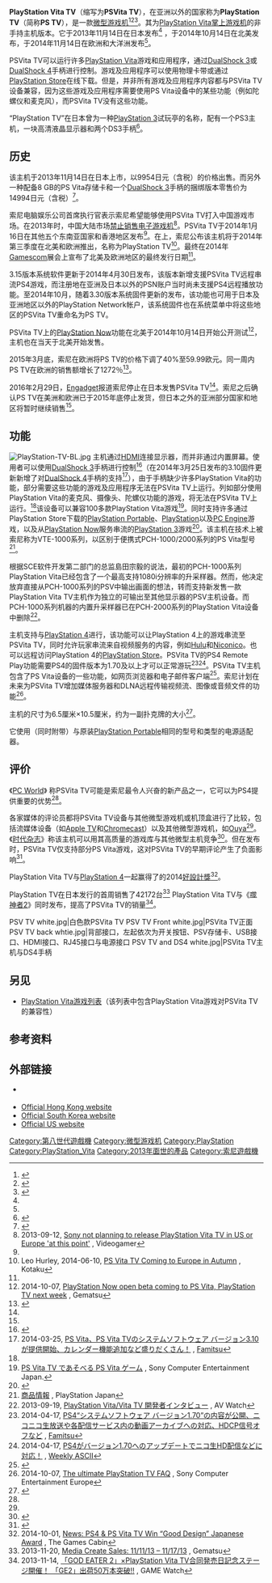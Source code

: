 {{Infobox information appliance
| name = PlayStation Vita TV
| logo = [[File:PlayStation_Vita_TV_logo.png|PlayStation Vita TV logo]]<br />[[File:PlayStation_TV_logo.png|PlayStation TV logo]]
| logo caption  = '''上：'''在日本/亚洲使用的產品標誌<br>'''下：'''在北美/歐洲/澳洲使用的產品標誌
| image = [[File:PlayStation-TV-FL.jpg|250px]]
| caption = PlayStation Vita TV 主机
| developer = [[索尼電腦娛樂|索尼電腦娛樂]]
| manufacturer = 索尼電腦娛樂
| family = [[PlayStation|PlayStation]]
| type = [[微型游戏机|微型游戏机]]
| generation = [[第八世代遊戲機|第八世代遊戲機]]
| release date = {{vgrelease|JP|November 14, 2013<ref name="SCE_VitaTV" />|[[新加坡|新加坡]]/[[马来西亚|马来西亚]]/[[泰国|泰国]]/[[印度尼西亚|印度尼西亚]]/[[菲律宾|菲律宾]]/[[香港|香港]]/[[韩国|韩国]]|January 16, 2014<ref name=hkrelease/><ref>{{cite web|url=http://www.gamemeca.com/news/view.php?gid=452100|title=신형 PS비타-PS비타 TV, 국내 발매일과 가격 발표|author=임진모|date=November 6, 2013|website=GameMeca.com|language=ko|accessdate=January 6, 2015|archive-date=2016-04-10|archive-url=https://web.archive.org/web/20160410041359/http://www.gamemeca.com/news/view.php?gid=452100|dead-url=no}}</ref>|NA|October 14, 2014<ref name="westdates">2014-08-12, [http://www.gamespot.com/articles/gamescom-2014-playstation-tv-launches-in-october-b/1100-6421682/ Gamescom 2014: PlayStation TV Launches in October, Bringing PS4 Remote Play to Your TV] {{Wayback|url=http://www.gamespot.com/articles/gamescom-2014-playstation-tv-launches-in-october-b/1100-6421682/ |date=20180812114618 }}, Gamespot</ref>|欧洲地区/[[澳大利亚|澳大利亚]]|November 14, 2014<ref name="westdates" />}}
| lifespan =
| price = ¥9,480 (日本)<ref>2013-09-09, [http://www.ibtimes.com/ps-vita-tv-release-date-sony-announces-playstation-vita-tv-console-2013-sceja-press-conference PS Vita TV Release Date: Sony Announces PlayStation Vita TV Console At 2013 SCEJA Press Conference] {{Wayback|url=http://www.ibtimes.com/ps-vita-tv-release-date-sony-announces-playstation-vita-tv-console-2013-sceja-press-conference |date=20180217124010 }}, International Business Times</ref><br />$99 (北美地区)<ref>2014-10-14, [http://www.mindofthegeek.com/2014/10/ckloock/playstation-tv-launches-north-america-99/ PlayStation TV launches in North America for $99] {{Wayback|url=http://www.mindofthegeek.com/2014/10/ckloock/playstation-tv-launches-north-america-99/ |date=20151125131721 }}, Mind of the Geek</ref><br />€99 (欧洲地区)<ref name="westdates" />
{{collapsible list
     |title = 完整列表
     |SG$149 (新加坡){{citation needed|date=February 2016}}<br />MYR469 (马来西亚){{citation needed|date=February 2016}}<br />TH฿4,590 (泰国){{citation needed|date=February 2016}}<br />IDR2,599,000 (印度尼西亚){{citation needed|date=February 2016}}<br />PH₱5,999 (菲律宾){{citation needed|date=February 2016}}<br>HK$798 (香港)<ref name="hkrelease">2013-11-07, [http://www.siliconera.com/2013/11/07/playstation-vita-tv-leaves-japan-asian-regions-january-2014/ PlayStation Vita TV Leaves Japan For Other Asian Regions In January 2014] {{Wayback|url=http://www.siliconera.com/2013/11/07/playstation-vita-tv-leaves-japan-asian-regions-january-2014/ |date=20170830105116 }}, Siliconera</ref><br />KR₩128,000 (韩国)<ref>[http://www.playstation.co.kr/psvitatv/hardware/3370 PlayStation®Vita TV (PS Vita TV)] {{Wayback|url=http://www.playstation.co.kr/psvitatv/hardware/3370 |date=20140813101425 }}, Sony Computer Entertainment Korea (<!--Alternatively: [https://www.webcitation.org/6RnJL4Kg9]-->)</ref><br />£84.99 (英国)<ref>2014-06-11, [http://www.t3.com/news/sony-reveals-playstation-tv-uk-price Sony reveals PlayStation TV UK price] {{Wayback|url=http://www.t3.com/news/sony-reveals-playstation-tv-uk-price |date=20181129044314 }}, T3</ref><br />$149.95 (澳大利亚)<ref name="giz_aust">2014-06-10, [http://www.gizmodo.com.au/2014/06/the-playstation-tv-is-coming-to-australia/ The PlayStation TV Is Coming To Australia] {{Wayback|url=http://www.gizmodo.com.au/2014/06/the-playstation-tv-is-coming-to-australia/ |date=20190217150114 }}, Gizmodo Australia</ref><br />$159.95 (新西兰)<ref>{{cite web|last1=Hunter|first1=Shaun|title=PlayStation TV Heading to New Zealand|url=http://nzgamer.com/news/7780/playstation-tv-heading-to-new-zealand.html|website=NZGamer.com|accessdate=June 10, 2014|archive-url=https://web.archive.org/web/20170830145216/http://nzgamer.com/news/7780/playstation-tv-heading-to-new-zealand.html|archive-date=2017-08-30|dead-url=yes}}</ref>
    }}
| discontinued  = {{vgrelease|JP|February 29, 2016<ref name="PSTV_Discontinued_JP">{{cite web|last1=Fingas|first1=Jon|title=Sony stops shipping PlayStation TV in Japan|url=https://www.engadget.com/2016/02/28/sony-stops-shipping-playstation-tv-in-japan/|publisher=Engadget|accessdate=February 29, 2016|archive-date=2019-02-08|archive-url=https://web.archive.org/web/20190208112842/https://www.engadget.com/2016/02/28/sony-stops-shipping-playstation-tv-in-japan/|dead-url=no}}</ref>|美国/欧洲|2015<ref name="PSTV_Discontinued_EU">{{cite web|last1=Makuch|first1=Eddie|title=PlayStation TV Discontinued in the US, Europe|url=https://www.gamespot.com/articles/playstation-tv-discontinued-in-the-us-europe/1100-6435193/|publisher=Gamespot|date=February 29, 2016|accessdate=2018-05-27|archive-date=2018-06-14|archive-url=https://web.archive.org/web/20180614022847/https://www.gamespot.com/articles/playstation-tv-discontinued-in-the-us-europe/1100-6435193/|dead-url=no}}</ref>}}
| units sold =
| units shipped =
| media = PS Vita卡，[[数字发行|数字发行游戏]]
| os = [[PlayStation_Vita系统软件|PlayStation Vita系统软件]]
| power = 直流5V（最大 2.8W）<ref name=SCE_VitaTV/>
| processor = 四核心{{tsl|en|ARM Cortex-A9}} MPCore<ref name=SCE_VitaTV/>
| storage = 1GB 内置存储空间，可通过[[PS_Vita|PS Vita]][[Memory_Stick|记忆棒]]来进行扩充（4、8、16、32或64GB）<ref name=SCE_VitaTV/>
| RAM = 512MB主記憶體、128MB顯示記憶體
| display = [[HDMI|HDMI]]输出（720p、1080i、480p）<ref name=SCE_VitaTV/>
| graphics = 四核心[[PowerVR|PowerVR]] SGX543MP4+<ref name=SCE_VitaTV/>
| sound = 双通道 LPCM<ref name=SCE_VitaTV/>
| camera = 
| controllers = [[DualShock|DualShock 3]]、[[DualShock|DualShock 4]]<ref name=SCE_VitaTV>2013-09-09, [http://scei.co.jp/corporate/release/pdf/130909c_e.pdf SONY COMPUTER ENTERTAINMENT INTRODUCES PLAYSTATION(R) VITA TV] {{Wayback|url=http://scei.co.jp/corporate/release/pdf/130909c_e.pdf |date=20131029195146 }} (Corporate Release), [[Sony_Computer_Entertainment|Sony Computer Entertainment]]</ref>、[[PlayStation_Vita|PlayStation Vita]]
| connectivity = [[IEEE_802.11|IEEE 802.11]] [[IEEE_802.11b-1999|b]]/[[IEEE_802.11g-2003|g]]/[[IEEE_802.11n-2009|n]] Wi-Fi, [[Bluetooth|蓝牙 2.1+EDR]]（A2DP、AVRCP、HSP、HID<ref>2014-10-07, [http://blog.us.playstation.com/2014/10/07/playstation-tv-the-ultimate-faq-2/ PlayStation TV: The Ultimate FAQ] {{Wayback|url=http://blog.us.playstation.com/2014/10/07/playstation-tv-the-ultimate-faq-2/ |date=20141014011101 }}, Sony Computer Entertainment America</ref>）、[[以太网|以太网]] 接口（10BASE-T, 100BASE-TX<ref name=SCE_VitaTV/>）
| service = [[PlayStation_Network|PlayStation Network]]
| dimensions = 65.0 × 105.0 × 13.6 毫米<ref name="SCE_VitaTV" />
| weight = 110克<ref name="SCE_VitaTV" />
| topgame =
| compatibility =
| predecessor =
| successor =
| related =
| website = 
}}

'''PlayStation Vita TV'''（缩写为'''PSVita TV'''），在亚洲以外的国家称为'''PlayStation TV'''（简称'''PS TV'''），是一款[[微型游戏机|微型游戏机]]<ref>{{cite news |url=https://www.forbes.com/sites/erikkain/2013/09/09/sony-announces-100-playstation-vita-tv-micro-console/ |title=Sony Announces $100 'PlayStation Vita TV' Micro-Console |work=Forbes |date= |accessdate=2013-10-02 |first=Erik |last=Kain |archive-date=2013-10-02 |archive-url=https://web.archive.org/web/20131002202621/http://www.forbes.com/sites/erikkain/2013/09/09/sony-announces-100-playstation-vita-tv-micro-console/ |dead-url=no }}</ref><ref>{{cite web |last=Gilbert |first=Ben |url=https://www.engadget.com/2013/09/18/playstation-vita-tv-hands-on/ |title=Hands-on with the PlayStation Vita TV, Sony's $100 microconsole (update: video!) |website=EnGadget.com |date=September 18, 2013 |accessdate=2013-10-02 |archive-date=2013-09-24 |archive-url=https://web.archive.org/web/20130924100355/http://www.engadget.com/2013/09/18/playstation-vita-tv-hands-on/ |dead-url=no }}</ref><ref>{{cite web |url=http://www.computerandvideogames.com/428487/sony-announces-ps-vita-tv-microconsole/ |title=News: Sony announces PS Vita TV microconsole |website=ComputerAndVideoGames.com |date=September 9, 2013 |accessdate=2013-10-02 |archive-date=2013-09-14 |archive-url=https://web.archive.org/web/20130914024536/http://www.computerandvideogames.com/428487/sony-announces-ps-vita-tv-microconsole/ |dead-url=no }}</ref>。其为[[PlayStation_Vita|PlayStation Vita]][[掌上游戏机|掌上游戏机]]的非手持主机版本。它于2013年11月14日在日本发布<ref name="SCE_VitaTV" /> ，于2014年10月14日在北美发布，于2014年11月14日在欧洲和大洋洲发布<ref name="westdates" />。

PSVita TV可以运行许多[[PlayStation_Vita|PlayStation Vita]]游戏和应用程序，通过[[DualShock|DualShock 3]]或[[DualShock|DualShock 4]]手柄进行控制。游戏及应用程序可以使用物理卡带或通过[[PlayStation_Store|PlayStation Store]]在线下载。但是，并非所有游戏及应用程序内容都与PSVita TV设备兼容，因为这些游戏及应用程序需要使用PS Vita设备中的某些功能（例如陀螺仪和麦克风），而PSVita TV没有这些功能。

“PlayStation TV”在日本曾为一种[[PlayStation_3|PlayStation 3]]试玩亭的名称，配有一个PS3主机，一块高清液晶显示器和两个DS3手柄<ref>{{cite web|url=http://ca.ign.com/articles/2006/10/26/sonys-playstation-tv|title=Sony's PlayStation TV|last=Gantayat|first=Anoop|work=[[IGN|IGN]]|date=October 26, 2006|accessdate=November 15, 2014|archive-date=2014-11-15|archive-url=https://archive.is/20141115123545/http://ca.ign.com/articles/2006/10/26/sonys-playstation-tv|dead-url=no}}</ref>。

==历史==
该主机于2013年11月14日在日本上市，以9954日元（含税）的价格出售。而另外一种配备8 GB的PS Vita存储卡和一个[[DualShock|DualShock 3]]手柄的捆绑版本零售价为14994日元（含税）<ref>{{cite news |last=Peckham |first=Matt |url=http://techland.time.com/2013/09/09/sonys-casual-ps-vita-impresses-but-the-vita-tv-media-box-heralds-bigger-things/ |title=Sony's 'Casual' PS Vita Impresses, but the Vita TV Box Heralds Bigger Things |website=TechLand.Time.com |date=September 9, 2013 |accessdate=2013-10-02 |archive-date=2013-09-13 |archive-url=https://web.archive.org/web/20130913134705/http://techland.time.com/2013/09/09/sonys-casual-ps-vita-impresses-but-the-vita-tv-media-box-heralds-bigger-things/ |dead-url=no }}</ref>。

索尼电脑娱乐公司首席执行官{{tsl|en|Andrew House|安德鲁·豪斯}}表示索尼希望能够使用PSVita TV打入中国游戏市场。在2013年时，中国大陆市场[[中国大陆游戏机历史|禁止销售电子游戏机]]<ref>2013-09-12, [http://www.videogamer.com/news/sony_not_planning_to_release_playstation_vita_tv_in_us_or_europe_at_this_point.html Sony not planning to release PlayStation Vita TV in US or Europe 'at this point'] {{Wayback|url=http://www.videogamer.com/news/sony_not_planning_to_release_playstation_vita_tv_in_us_or_europe_at_this_point.html |date=20131029184055 }}, Videogamer</ref>。PSVita TV于2014年1月16日在其他五个东南亚国家和香港地区发布<ref name="hkrelease" />。在{{tsl|en|Electronic Entertainment Expo 2014|E3 2014}}上，索尼公布该主机将于2014年第三季度在北美和欧洲推出，名称为PlayStation TV<ref>Leo Hurley, 2014-06-10, [http://www.kotaku.co.uk/2014/06/10/ps-vita-tv-coming-europe-autumn PS Vita TV Coming to Europe in Autumn] {{Wayback|url=http://www.kotaku.co.uk/2014/06/10/ps-vita-tv-coming-europe-autumn |date=20170830111311 }}, Kotaku</ref>。最终在2014年[[Gamescom|Gamescom]]展会上宣布了北美及欧洲地区的最终发行日期<ref name="westdates" />。

3.15版本系统软件更新于2014年4月30日发布，该版本新增支援PSVita TV远程串流PS4游戏，而注册地在亚洲及日本以外的PSN账户当时尚未支援PS4远程播放功能。至2014年10月，随着3.30版本系统固件更新的发布，该功能也可用于日本及亚洲地区以外的PlayStation Network帐户，该系统固件也在系统菜单中将这些地区的PSVita TV重命名为PS TV。

PSVita TV上的[[PlayStation_Now|PlayStation Now]]功能在北美于2014年10月14日开始公开测试<ref>2014-10-07, [http://gematsu.com/2014/10/playstation-now-open-beta-coming-ps-vita-ps-tv-next-week PlayStation Now open beta coming to PS Vita, PlayStation TV next week] {{Wayback|url=http://gematsu.com/2014/10/playstation-now-open-beta-coming-ps-vita-ps-tv-next-week |date=20180528052031 }}, Gematsu</ref>，主机也在当天于北美开始发售。

2015年3月底，索尼在欧洲将PS TV的价格下调了40%至59.99欧元。同一周内PS TV在欧洲的销售额增长了1272％<ref>{{cite web |last=Scammell |first=David |url=http://www.videogamer.com/news/playstation_tv_sales_up_1_272_on_amazon_since_price_cut.html |title=PlayStation TV sales up 1,272% on Amazon since price cut |website=VideoGamer.com |date=March 29, 2015 |accessdate=2016-02-09 |archive-date=2016-03-04 |archive-url=https://web.archive.org/web/20160304074902/http://www.videogamer.com/news/playstation_tv_sales_up_1_272_on_amazon_since_price_cut.html |dead-url=no }}</ref>。

2016年2月29日，[[Engadget|Engadget]]报道索尼停止在日本发售PSVita TV<ref name="PSTV_Discontinued_JP" />。索尼之后确认PS TV在美洲和欧洲已于2015年底停止发货，但日本之外的亚洲部分国家和地区将暂时继续销售<ref name="PSTV_Discontinued_EU" />。

==功能==
{{See also|PlayStation Vita系统软件}}
[[File:PlayStation-TV-BL.jpg|thumb]]
主机通过[[HDMI|HDMI]]连接显示器，而并非通过内置屏幕。使用者可以使用[[DualShock|DualShock 3]]手柄进行控制<ref>{{cite web |url=http://www.gamesradar.com/PS-vita-tv-release-date-price/ |title=PS Vita TV – Release date, price, and specs |website=GamesRadar.com |date=September 9, 2013 |accessdate=2013-10-02 |archive-date=2013-10-29 |archive-url=https://web.archive.org/web/20131029200148/http://www.gamesradar.com/PS-vita-tv-release-date-price/ |dead-url=no }}</ref>（在2014年3月25日发布的3.10固件更新新增了对[[DualShock|DualShock 4]]手柄的支持<ref>2014-03-25, [http://www.famitsu.com/news/201403/25050481.html PS Vita、PS Vita TVのシステムソフトウェア バージョン3.10が提供開始、カレンダー機能追加など盛りだくさん！] {{Wayback|url=http://www.famitsu.com/news/201403/25050481.html |date=20181008174855 }}, [[Famitsu|Famitsu]]</ref>），由于手柄缺少许多PlayStation Vita的功能，部分需要这些功能的游戏及应用程序无法在PSVita TV上运行。列如部分使用PlayStation Vita的麦克风、摄像头、陀螺仪功能的游戏，将无法在PSVita TV上运行。<ref name="SCE_VitaTV" />该设备可以兼容100多款PlayStation Vita游戏<ref>[http://www.jp.playstation.com/psvitatv/game/psvitalist/ PS Vita TV であそべる PS Vita ゲーム] {{WebCite|url=https://www.webcitation.org/6Jcuc6Po1?url=http://www.jp.playstation.com/psvitatv/game/psvitalist/ |date=20130914122626 |dateformat=iso }}, Sony Computer Entertainment Japan.</ref>。同时支持许多通过PlayStation Store下载的[[PlayStation_Portable|PlayStation Portable]]、[[PlayStation_(遊戲機)|PlayStation]]以及[[PC_Engine|PC Engine]]游戏，以及从[[PlayStation_Now|PlayStation Now]]服务串流的[[PlayStation_3|PlayStation 3]]游戏<ref>{{cite web |last=Reisinger |first=Don |url=http://news.cnet.com/8301-10797_3-57602623-235/playstation-3-titles-could-be-headed-to-the-ps-vita-tv/ |title=PlayStation 3 titles could be headed to the PS Vita TV |website=CNet.com |date=September 12, 2013 |accessdate=2014-06-29 |archive-date=2013-10-03 |archive-url=https://web.archive.org/web/20131003051400/http://news.cnet.com/8301-10797_3-57602623-235/playstation-3-titles-could-be-headed-to-the-ps-vita-tv/ |dead-url=no }}</ref>。该主机在技术上被索尼称为VTE-1000系列，以区别于便携式PCH-1000/2000系列的PS Vita型号<ref>[http://www.jp.playstation.com/psvitatv/hardware/ 商品情報] {{Wayback|url=http://www.jp.playstation.com/psvitatv/hardware/ |date=20180525073118 }}, PlayStation Japan</ref>。

根据SCE软件开发第二部门的总监島田宗毅的说法，最初的PCH-1000系列PlayStation Vita已经包含了一个最高支持1080i分辨率的升采样器。然而，他决定放弃直接从PCH-1000系列的PSV中输出画面的想法，转而支持新发售一款PlayStation Vita TV主机作为独立的可输出至其他显示器的PSV主机设备。而PCH-1000系列机器的内置升采样器已在PCH-2000系列的PlayStation Vita设备中删除<ref>2013-09-19, [http://av.watch.impress.co.jp/docs/series/rt/20130919_616138.html PlayStation Vita/Vita TV 開発者インタビュー] {{Wayback|url=http://av.watch.impress.co.jp/docs/series/rt/20130919_616138.html |date=20130921060809 }}, AV Watch</ref>。

主机支持与[[PlayStation_4|PlayStation 4]]进行{{tsl|en|Remote Play|远程游玩}}，该功能可以让PlayStation 4上的游戏串流至PSVita TV，同时允许玩家串流来自视频服务的内容，例如[[Hulu|Hulu]]和[[Niconico|Niconico]]。也可以远程访问PlayStation 4的[[PlayStation_Store|PlayStation Store]]。PSVita TV的PS4 Remote Play功能需要PS4的固件版本为1.70及以上才可以正常游玩<ref>2014-04-17, [http://www.famitsu.com/news/201404/17051793.html PS4“システムソフトウェア バージョン1.70”の内容が公開、ニコニコ生放送や各配信サービス内の動画アーカイブへの対応、HDCP信号オフなど] {{Wayback|url=http://www.famitsu.com/news/201404/17051793.html |date=20140423104644 }}, [[Famitsu|Famitsu]]</ref><ref>2014-04-17, [http://weekly.ascii.jp/elem/000/000/214/214642/ PS4がバージョン1.70へのアップデートでニコ生HD配信などに対応！] {{Wayback|url=http://weekly.ascii.jp/elem/000/000/214/214642/ |date=20140423135825 }}, [[List_of_magazines_published_by_ASCII_Media_Works#Active|Weekly ASCII]]</ref>。PSVita TV主机包含了PS Vita设备的一些功能，如网页浏览器和电子邮件客户端<ref name="ign.com">{{cite web |url=http://www.ign.com/articles/2013/09/09/why-ps-vita-tv-could-be-a-game-changer |title=Why PS Vita TV Could Be a Game Changer |publisher=IGN |date=September 9, 2013 |accessdate=2013-10-02 |archive-date=2013-10-08 |archive-url=https://web.archive.org/web/20131008224502/http://www.ign.com/articles/2013/09/09/why-ps-vita-tv-could-be-a-game-changer |dead-url=no }}</ref>。索尼计划在未来为PSVita TV增加媒体服务器和DLNA远程传输视频流、图像或音频文件的功能<ref>2014-10-07, [http://blog.eu.playstation.com/2014/10/07/ultimate-playstation-tv-faq/ The ultimate PlayStation TV FAQ] {{Wayback|url=http://blog.eu.playstation.com/2014/10/07/ultimate-playstation-tv-faq/ |date=20141009182146 }}, Sony Computer Entertainment Europe</ref>。

主机的尺寸为6.5厘米×10.5厘米，约为一副扑克牌的大小<ref name="nbcnews.com">{{cite web |author=Yannick LeJacq |url=http://www.nbcnews.com/technology/sonys-unveils-ps-vita-tv-set-top-box-100-8C11114403 |title=Sony unveils PS Vita TV set-top box for $100 |website=NBCNews.com |date=September 9, 2013 |accessdate=2013-10-02 |archive-date=2013-10-04 |archive-url=https://web.archive.org/web/20131004031611/http://www.nbcnews.com/technology/sonys-unveils-ps-vita-tv-set-top-box-100-8C11114403 |dead-url=no }}</ref>。

它使用（同时附带）与原装[[PlayStation_Portable|PlayStation Portable]]相同的型号和类型的电源适配器。

==评价==
《[[PC_World|PC World]]》 称PSVita TV可能是索尼最令人兴奋的新产品之一，它可以为PS4提供重要的优势<ref name="ign.com" />。

各家媒体的评论员都将PSVita TV设备与其他微型游戏机或机顶盒进行了比较，包括流媒体设备（如[[Apple_TV|Apple TV]]和[[Chromecast|Chromecast]]）以及其他微型游戏机，如[[Ouya|Ouya]]<ref name="nbcnews.com"/>。《[[时代杂志|时代杂志]]》称该主机可以用其高质量的游戏库与其他微型主机竞争<ref>{{cite news |last=Peckham |first=Matt |url=http://techland.time.com/2013/09/09/sonys-casual-ps-vita-impresses-but-the-vita-tv-media-box-heralds-bigger-things/ |title=Sony's 'Casual' PS Vita Impresses, but the Vita TV Box Heralds Bigger Things |website=Techland.Time.com |date=September 9, 2013 |accessdate=2013-10-02 |archive-date=2013-09-13 |archive-url=https://web.archive.org/web/20130913134705/http://techland.time.com/2013/09/09/sonys-casual-ps-vita-impresses-but-the-vita-tv-media-box-heralds-bigger-things/ |dead-url=no }}</ref>。但在发布时，PSVita TV仅支持部分PS Vita游戏，这对PSVita TV的早期评论产生了负面影响<ref>{{cite web |url=http://wololo.net/2013/11/14/vitatv-review/ |title=VitaTV review |website=Wololo.net |date=November 14, 2013 |accessdate=2014-06-10 |archive-date=2014-06-10 |archive-url=https://web.archive.org/web/20140610092414/http://wololo.net/2013/11/14/vitatv-review/ |dead-url=no }}</ref>。

PlayStation Vita TV与[[PlayStation_4|PlayStation 4]]一起赢得了{{tsl|ja|日本デザイン振興会|日本设计促进协会}}的2014[[好設計獎|好設計獎]]<ref>2014-10-01, [http://www.thegamescabin.com/news-ps4-ps-vita-tv-win-good-design-japanese-award/ News: PS4 & PS Vita TV Win “Good Design” Japanese Award] {{Wayback|url=http://www.thegamescabin.com/news-ps4-ps-vita-tv-win-good-design-japanese-award/ |date=20180527202523 }}, The Games Cabin</ref>。

PlayStation TV在日本发行的首周销售了42172台<ref name="vitatvdebut">2013-11-20, [http://gematsu.com/2013/11/media-create-sales-111113-111713 Media Create Sales: 11/11/13 – 11/17/13] {{Wayback|url=http://gematsu.com/2013/11/media-create-sales-111113-111713 |date=20180528133447 }}, Gematsu</ref> PlayStation Vita TV与《[[噬神者2|噬神者2]]》同时发布，提高了PSVita TV的销量<ref>2013-11-14, [http://game.watch.impress.co.jp/docs/news/20131114_623581.html 「GOD EATER 2」×PlayStation Vita TV合同発売日記念ステージ開催！ 「GE2」出荷50万本突破!!] {{Wayback|url=http://game.watch.impress.co.jp/docs/news/20131114_623581.html |date=20160413032405 }}, GAME Watch</ref>。

<gallery>
PSV TV white.jpg|白色款PSVita TV
PSV TV Front white.jpg|PSVita TV正面
PSV TV back whtie.jpg|背部接口，左起依次为开关按钮、PSV存储卡、USB接口、HDMI接口、RJ45接口与电源接口
PSV TV and DS4 white.jpg|PSVita TV主机与DS4手柄
</gallery>

==另见==
* [[PlayStation_Vita游戏列表|PlayStation Vita游戏列表]]（该列表中包含PlayStation Vita游戏对PSVita TV的兼容性）
{{Clear}}
==参考资料==
{{Reflist|30em}}

==外部链接==
{{Commons category|PlayStation Vita TV}}
* {{Official website|http://www.jp.playstation.com/psvitatv/}} {{ja-icon}}
* [http://asia.playstation.com/hk/en/psvitatv Official Hong Kong website]{{Wayback|url=http://asia.playstation.com/hk/en/psvitatv |date=20140423174846 }}
* [http://www.playstation.co.kr/psvitatv Official South Korea website]{{Wayback|url=http://www.playstation.co.kr/psvitatv |date=20180329141915 }}
* [http://www.playstation.com/en-us/explore/playstationtv Official US website]{{Wayback|url=http://www.playstation.com/en-us/explore/playstationtv |date=20170724010632 }}

{{第八世代遊戲機}}
{{微型游戏机}}
{{PlayStation}}

[[Category:第八世代遊戲機|Category:第八世代遊戲機]]
[[Category:微型游戏机|Category:微型游戏机]]
[[Category:PlayStation|Category:PlayStation]]
[[Category:PlayStation_Vita|Category:PlayStation_Vita]]
[[Category:2013年面世的產品|Category:2013年面世的產品]]
[[Category:索尼遊戲機|Category:索尼遊戲機]]